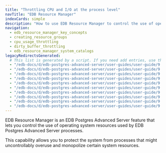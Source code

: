 ```yaml
---
title: "Throttling CPU and I/O at the process level"
navTitle: "EDB Resource Manager"
indexCards: simple
description: "How to use EDB Resource Manager to control the use of operating system resources used by EDB Postgres Advanced Server processes"
navigation:
  - edb_resource_manager_key_concepts
  - creating_resource_groups
  - cpu_usage_throttling
  - dirty_buffer_throttling
  - edb_resource_manager_system_catalogs
legacyRedirectsGenerated:
  # This list is generated by a script. If you need add entries, use the `legacyRedirects` key.
  - "/edb-docs/d/edb-postgres-advanced-server/user-guides/user-guide/9.6/EDB_Postgres_Advanced_Server_Guide.1.37.html"
  - "/edb-docs/d/edb-postgres-advanced-server/user-guides/user-guide/9.6/EDB_Postgres_Advanced_Server_Guide.1.35.html"
  - "/edb-docs/d/edb-postgres-advanced-server/user-guides/user-guide/9.6/EDB_Postgres_Advanced_Server_Guide.1.34.html"
  - "/edb-docs/d/edb-postgres-advanced-server/user-guides/user-guide/9.6/EDB_Postgres_Advanced_Server_Guide.1.33.html"
  - "/edb-docs/d/edb-postgres-advanced-server/user-guides/user-guide/9.6/EDB_Postgres_Advanced_Server_Guide.1.36.html"
  - "/edb-docs/d/edb-postgres-advanced-server/user-guides/user-guide/9.5/EDB_Postgres_Enterprise_Guide.1.083.html"
  - "/edb-docs/d/edb-postgres-advanced-server/user-guides/user-guide/9.5/EDB_Postgres_Enterprise_Guide.1.082.html"
  - "/edb-docs/d/edb-postgres-advanced-server/user-guides/user-guide/9.5/EDB_Postgres_Enterprise_Guide.1.079.html"
  - "/edb-docs/d/edb-postgres-advanced-server/user-guides/user-guide/9.5/EDB_Postgres_Enterprise_Guide.1.081.html"
  - "/edb-docs/d/edb-postgres-advanced-server/user-guides/user-guide/9.5/EDB_Postgres_Enterprise_Guide.1.080.html"
---
```


<div id="edb_resource_manager" class="registered_link"></div>

EDB Resource Manager is an EDB Postgres Advanced Server feature that lets you control the use of operating system resources used by EDB Postgres Advanced Server processes.

This capability allows you to protect the system from processes that might uncontrollably overuse and monopolize certain system resources. 


